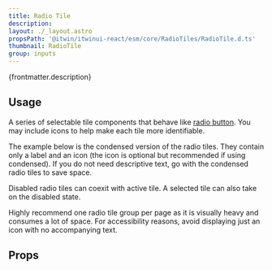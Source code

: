 ```yaml
---
title: Radio Tile
description:
layout: ./_layout.astro
propsPath: '@itwin/itwinui-react/esm/core/RadioTiles/RadioTile.d.ts'
thumbnail: RadioTile
group: inputs
---
```



<p>{frontmatter.description}</p>

<LiveExample src='RadioTile.main.tsx'>
  <AllExamples.RadioTileMainExample client:load />
</LiveExample>

## Usage

A series of selectable tile components that behave like [radio button](radio). You may include icons to help make each tile more identifiable.

The example below is the condensed version of the radio tiles. They contain only a label and an icon (the icon is optional but recommended if using condensed). If you do not need descriptive text, go with the condensed radio tiles to save space.

Disabled radio tiles can coexit with active tile. A selected tile can also take on the disabled state.

<LiveExample src='RadioTile.color.tsx'>
  <AllExamples.RadioTileColorExample client:load />
</LiveExample>

Highly recommend one radio tile group per page as it is visually heavy and consumes a lot of space. For accessibility reasons, avoid displaying just an icon with no accompanying text.

## Props

<PropsTable path={frontmatter.propsPath} />
